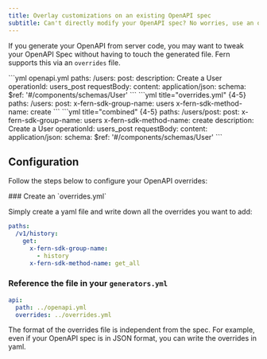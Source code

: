 ```yaml
---
title: Overlay customizations on an existing OpenAPI spec
subtitle: Can't directly modify your OpenAPI spec? No worries, use an overrides file instead. 
---
```


If you generate your OpenAPI from server code, you may want to tweak your OpenAPI Spec without having to 
touch the generated file.  Fern supports this via an `overrides` file. 

<CodeGroup>
```yml openapi.yml
paths: 
 /users: 
   post: 
    description: Create a User
    operationId: users_post
    requestBody: 
      content:
        application/json:
          schema:
            $ref: '#/components/schemas/User'
```
```yml title="overrides.yml" {4-5}
paths: 
 /users: 
   post: 
    x-fern-sdk-group-name: users
    x-fern-sdk-method-name: create
```
```yml title="combined" {4-5}
paths: 
 /users/post: 
  post: 
    x-fern-sdk-group-name: users
    x-fern-sdk-method-name: create      
    description: Create a User
    operationId: users_post
    requestBody: 
      content:
        application/json:
          schema:
            $ref: '#/components/schemas/User'   
```
</CodeGroup>

## Configuration

Follow the steps below to configure your OpenAPI overrides: 

<Steps>
### Create an `overrides.yml` 

Simply create a yaml file and write down all the overrides you want to add: 

```yaml overrides.yml 
paths:
  /v1/history:
    get:
      x-fern-sdk-group-name:
        - history
      x-fern-sdk-method-name: get_all    
```

### Reference the file in your `generators.yml` 

```yml generators.yml
api: 
  path: ../openapi.yml
  overrides: ../overrides.yml 
```

<Note> The format of the overrides file is independent from the spec. For example, even if your OpenAPI spec is in JSON format, you can write the overrides in yaml. </Note>

</Steps>

